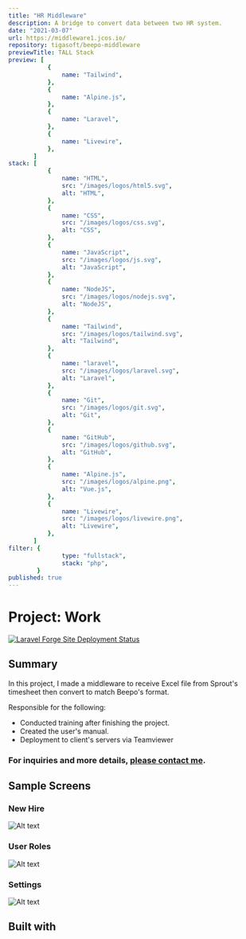 ```yaml
---
title: "HR Middleware"
description: A bridge to convert data between two HR system.
date: "2021-03-07"
url: https://middleware1.jcos.io/
repository: tigasoft/beepo-middleware
previewTitle: TALL Stack
preview: [
           {
               name: "Tailwind",
           },
           {
               name: "Alpine.js",
           },
           {
               name: "Laravel",
           },
           {
               name: "Livewire",
           },
       ]
stack: [
           {
               name: "HTML",
               src: "/images/logos/html5.svg",
               alt: "HTML",
           },
           {
               name: "CSS",
               src: "/images/logos/css.svg",
               alt: "CSS",
           },
           {
               name: "JavaScript",
               src: "/images/logos/js.svg",
               alt: "JavaScript",
           },
           {
               name: "NodeJS",
               src: "/images/logos/nodejs.svg",
               alt: "NodeJS",
           },
           {
               name: "Tailwind",
               src: "/images/logos/tailwind.svg",
               alt: "Tailwind",
           },
           {
               name: "laravel",
               src: "/images/logos/laravel.svg",
               alt: "Laravel",
           },
           {
               name: "Git",
               src: "/images/logos/git.svg",
               alt: "Git",
           },
           {
               name: "GitHub",
               src: "/images/logos/github.svg",
               alt: "GitHub",
           },
           {
               name: "Alpine.js",
               src: "/images/logos/alpine.png",
               alt: "Vue.js",
           },
           {
               name: "Livewire",
               src: "/images/logos/livewire.png",
               alt: "Livewire",
           },
       ]
filter: {
               type: "fullstack",
               stack: "php",
        }
published: true
---
```


# Project: Work


[![Laravel Forge Site Deployment Status](https://img.shields.io/endpoint?url=https%3A%2F%2Fforge.laravel.com%2Fsite-badges%2F7bec6da3-c81b-466d-8528-f2c8d77eff62&style=plastic)](https://forge.laravel.com/servers/733512/sites/2309313)


## Summary

In this project, I made a middleware to receive Excel file from Sprout's timesheet then convert to match Beepo's format.

Responsible for the following:

- Conducted training after finishing the project.
- Created the user's manual.
- Deployment to client's servers via Teamviewer

### For inquiries and more details, [please contact me](https://projects.jcos.io/contact).


## Sample Screens

### New Hire

![Alt text](https://res.cloudinary.com/langitlupakintoncloud/image/upload/v1712331034/projects.jcos.io/nslldieyalhbpv4hrwiu.png "New Hire")

### User Roles

![Alt text](https://res.cloudinary.com/langitlupakintoncloud/image/upload/v1712331035/projects.jcos.io/i8apfwbvq8lcpr19e64u.png "User Roles")

### Settings

![Alt text](https://res.cloudinary.com/langitlupakintoncloud/image/upload/v1712331034/projects.jcos.io/u6vlwns7kbwjnfetpocz.png "Settings")


## Built with
